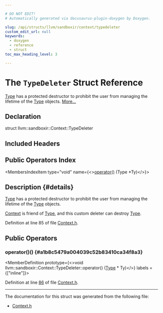 ```yaml
---

# DO NOT EDIT!
# Automatically generated via docusaurus-plugin-doxygen by Doxygen.

slug: /api/structs/llvm/sandboxir/context/typedeleter
custom_edit_url: null
keywords:
  - doxygen
  - reference
  - struct
toc_max_heading_level: 3

---
```





# The `TypeDeleter` Struct Reference

<DoxygenPage pluginConfig={pluginConfig}>

<a href="/docs/api/classes/llvm/sandboxir/type">Type</a> has a protected destructor to prohibit the user from managing the lifetime of the <a href="/docs/api/classes/llvm/sandboxir/type">Type</a> objects. <a href="#details">More...</a>

## Declaration

<CodeBlock>struct llvm::sandboxir::Context::TypeDeleter</CodeBlock>

## Included Headers

<IncludesList>
<IncludesListItem
  filePath="llvm/SandboxIR/Context.h"
  permalink="/docs/api/files/include/include/llvm/include/llvm/sandboxir/context-h"
  isLocal="true" />
</IncludesList>

## Public Operators Index

<MembersIndex>

<MembersIndexItem
  type="void"
  name={<><a href="#a1b8c5479a004039c52b83410ca34f8a3">operator()</a> (Type &#42;Ty)</>}>
</MembersIndexItem>

</MembersIndex>

## Description {#details}

<a href="/docs/api/classes/llvm/sandboxir/type">Type</a> has a protected destructor to prohibit the user from managing the lifetime of the <a href="/docs/api/classes/llvm/sandboxir/type">Type</a> objects.

<a href="/docs/api/classes/llvm/sandboxir/context">Context</a> is friend of <a href="/docs/api/classes/llvm/sandboxir/type">Type</a>, and this custom deleter can destroy <a href="/docs/api/classes/llvm/sandboxir/type">Type</a>.

Definition at line 85 of file <a href="/docs/api/files/include/include/llvm/include/llvm/sandboxir/context-h">Context.h</a>.

<SectionDefinition>

## Public Operators

### operator()() {#a1b8c5479a004039c52b83410ca34f8a3}

<MemberDefinition
  prototype={<>void llvm::sandboxir::Context::TypeDeleter::operator() (<a href="/docs/api/classes/llvm/sandboxir/type">Type</a> &#42; Ty)</>}
  labels = {["inline"]}>

Definition at line <a href="/docs/api/files/include/include/llvm/include/llvm/sandboxir/context-h/#l00086">86</a> of file <a href="/docs/api/files/include/include/llvm/include/llvm/sandboxir/context-h">Context.h</a>.
</MemberDefinition>

</SectionDefinition>

<hr/>

The documentation for this struct was generated from the following file:

<ul>
<li><a href="/docs/api/files/include/include/llvm/include/llvm/sandboxir/context-h">Context.h</a></li>
</ul>

</DoxygenPage>
